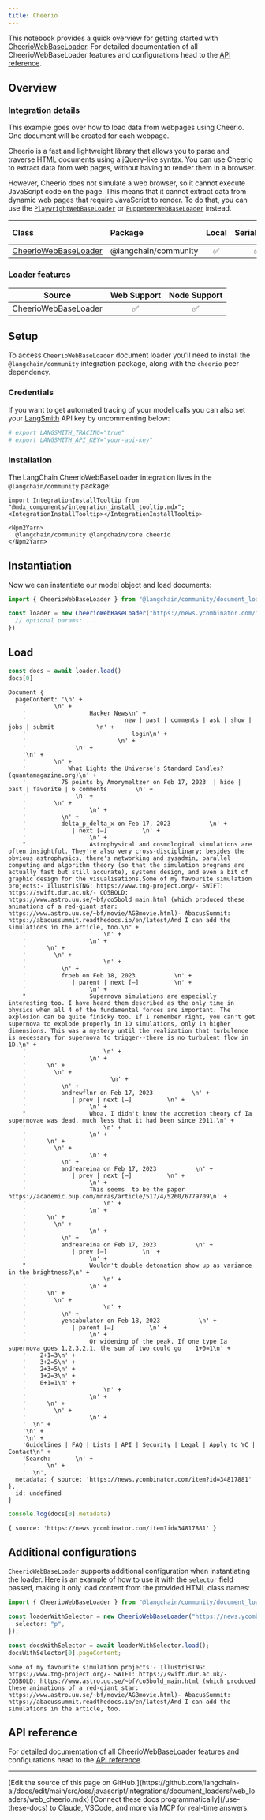 ```yaml
---
title: Cheerio
---
```



This notebook provides a quick overview for getting started with [CheerioWebBaseLoader](/oss/javascript/integrations/document_loaders/). For detailed documentation of all CheerioWebBaseLoader features and configurations head to the [API reference](https://api.js.langchain.com/classes/langchain_community_document_loaders_web_cheerio.CheerioWebBaseLoader.html).

## Overview

### Integration details

This example goes over how to load data from webpages using Cheerio. One document will be created for each webpage.

Cheerio is a fast and lightweight library that allows you to parse and traverse HTML documents using a jQuery-like syntax. You can use Cheerio to extract data from web pages, without having to render them in a browser.

However, Cheerio does not simulate a web browser, so it cannot execute JavaScript code on the page. This means that it cannot extract data from dynamic web pages that require JavaScript to render. To do that, you can use the [`PlaywrightWebBaseLoader`](/oss/javascript/integrations/document_loaders/web_loaders/web_playwright) or [`PuppeteerWebBaseLoader`](/oss/javascript/integrations/document_loaders/web_loaders/web_puppeteer) instead.

| Class | Package | Local | Serializable | PY support|
| :--- | :--- | :---: | :---: |  :---: |
| [CheerioWebBaseLoader](https://api.js.langchain.com/classes/langchain_community_document_loaders_web_cheerio.CheerioWebBaseLoader.html) | @langchain/community | ✅ | ✅ | ❌ |

### Loader features

| Source | Web Support | Node Support
| :---: | :---: | :---: |
| CheerioWebBaseLoader | ✅ | ✅ |

## Setup

To access `CheerioWebBaseLoader` document loader you'll need to install the `@langchain/community` integration package, along with the `cheerio` peer dependency.

### Credentials

If you want to get automated tracing of your model calls you can also set your [LangSmith](https://docs.smith.langchain.com/) API key by uncommenting below:

```bash
# export LANGSMITH_TRACING="true"
# export LANGSMITH_API_KEY="your-api-key"
```

### Installation

The LangChain CheerioWebBaseLoader integration lives in the `@langchain/community` package:

```{=mdx}
import IntegrationInstallTooltip from "@mdx_components/integration_install_tooltip.mdx";
<IntegrationInstallTooltip></IntegrationInstallTooltip>

<Npm2Yarn>
  @langchain/community @langchain/core cheerio
</Npm2Yarn>

```

## Instantiation

Now we can instantiate our model object and load documents:

```typescript
import { CheerioWebBaseLoader } from "@langchain/community/document_loaders/web/cheerio"

const loader = new CheerioWebBaseLoader("https://news.ycombinator.com/item?id=34817881", {
  // optional params: ...
})
```

## Load

```typescript
const docs = await loader.load()
docs[0]
```

```output
Document {
  pageContent: '\n' +
    '        \n' +
    '                  Hacker News\n' +
    '                            new | past | comments | ask | show | jobs | submit            \n' +
    '                              login\n' +
    '                          \n' +
    '              \n' +
    '\n' +
    '        \n' +
    '            What Lights the Universe’s Standard Candles? (quantamagazine.org)\n' +
    '          75 points by Amorymeltzer on Feb 17, 2023  | hide | past | favorite | 6 comments        \n' +
    '              \n' +
    '        \n' +
    '                  \n' +
    '          \n' +
    '          delta_p_delta_x on Feb 17, 2023           \n' +
    '             | next [–]          \n' +
    '                  \n' +
    "                  Astrophysical and cosmological simulations are often insightful. They're also very cross-disciplinary; besides the obvious astrophysics, there's networking and sysadmin, parallel computing and algorithm theory (so that the simulation programs are actually fast but still accurate), systems design, and even a bit of graphic design for the visualisations.Some of my favourite simulation projects:- IllustrisTNG: https://www.tng-project.org/- SWIFT: https://swift.dur.ac.uk/- CO5BOLD: https://www.astro.uu.se/~bf/co5bold_main.html (which produced these animations of a red-giant star: https://www.astro.uu.se/~bf/movie/AGBmovie.html)- AbacusSummit: https://abacussummit.readthedocs.io/en/latest/And I can add the simulations in the article, too.\n" +
    '                      \n' +
    '                  \n' +
    '      \n' +
    '        \n' +
    '                      \n' +
    '          \n' +
    '          froeb on Feb 18, 2023           \n' +
    '             | parent | next [–]          \n' +
    '                  \n' +
    "                  Supernova simulations are especially interesting too. I have heard them described as the only time in physics when all 4 of the fundamental forces are important. The explosion can be quite finicky too. If I remember right, you can't get supernova to explode properly in 1D simulations, only in higher dimensions. This was a mystery until the realization that turbulence is necessary for supernova to trigger--there is no turbulent flow in 1D.\n" +
    '                      \n' +
    '                  \n' +
    '      \n' +
    '        \n' +
    '                        \n' +
    '          \n' +
    '          andrewflnr on Feb 17, 2023           \n' +
    '             | prev | next [–]          \n' +
    '                  \n' +
    "                  Whoa. I didn't know the accretion theory of Ia supernovae was dead, much less that it had been since 2011.\n" +
    '                      \n' +
    '                  \n' +
    '      \n' +
    '        \n' +
    '                  \n' +
    '          \n' +
    '          andreareina on Feb 17, 2023           \n' +
    '             | prev | next [–]          \n' +
    '                  \n' +
    '                  This seems  to be the paper https://academic.oup.com/mnras/article/517/4/5260/6779709\n' +
    '                      \n' +
    '                  \n' +
    '      \n' +
    '        \n' +
    '                  \n' +
    '          \n' +
    '          andreareina on Feb 17, 2023           \n' +
    '             | prev [–]          \n' +
    '                  \n' +
    "                  Wouldn't double detonation show up as variance in the brightness?\n" +
    '                      \n' +
    '                  \n' +
    '      \n' +
    '        \n' +
    '                      \n' +
    '          \n' +
    '          yencabulator on Feb 18, 2023           \n' +
    '             | parent [–]          \n' +
    '                  \n' +
    '                  Or widening of the peak. If one type Ia supernova goes 1,2,3,2,1, the sum of two could go    1+0=1\n' +
    '    2+1=3\n' +
    '    3+2=5\n' +
    '    2+3=5\n' +
    '    1+2=3\n' +
    '    0+1=1\n' +
    '                      \n' +
    '                  \n' +
    '      \n' +
    '        \n' +
    '                  \n' +
    '  \n' +
    '\n' +
    '\n' +
    'Guidelines | FAQ | Lists | API | Security | Legal | Apply to YC | Contact\n' +
    'Search:       \n' +
    '      \n' +
    '  \n',
  metadata: { source: 'https://news.ycombinator.com/item?id=34817881' },
  id: undefined
}
```

```typescript
console.log(docs[0].metadata)
```

```output
{ source: 'https://news.ycombinator.com/item?id=34817881' }
```

## Additional configurations

`CheerioWebBaseLoader` supports additional configuration when instantiating the loader. Here is an example of how to use it with the `selector` field passed, making it only load content from the provided HTML class names:

```typescript
import { CheerioWebBaseLoader } from "@langchain/community/document_loaders/web/cheerio"

const loaderWithSelector = new CheerioWebBaseLoader("https://news.ycombinator.com/item?id=34817881", {
  selector: "p",
});

const docsWithSelector = await loaderWithSelector.load();
docsWithSelector[0].pageContent;
```

```output
Some of my favourite simulation projects:- IllustrisTNG: https://www.tng-project.org/- SWIFT: https://swift.dur.ac.uk/- CO5BOLD: https://www.astro.uu.se/~bf/co5bold_main.html (which produced these animations of a red-giant star: https://www.astro.uu.se/~bf/movie/AGBmovie.html)- AbacusSummit: https://abacussummit.readthedocs.io/en/latest/And I can add the simulations in the article, too.
```

## API reference

For detailed documentation of all CheerioWebBaseLoader features and configurations head to the [API reference](https://api.js.langchain.com/classes/langchain_community_document_loaders_web_cheerio.CheerioWebBaseLoader.html).

---

<Callout icon="pen-to-square" iconType="regular">
    [Edit the source of this page on GitHub.](https://github.com/langchain-ai/docs/edit/main/src/oss/javascript/integrations/document_loaders/web_loaders/web_cheerio.mdx)
</Callout>
<Tip icon="terminal" iconType="regular">
    [Connect these docs programmatically](/use-these-docs) to Claude, VSCode, and more via MCP for    real-time answers.
</Tip>
